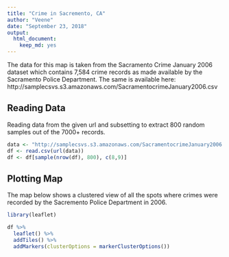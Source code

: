 ---
title: "Crime in Sacremento, CA"
author: "Veene"
date: "September 23, 2018"
output: 
  html_document: 
    keep_md: yes
---

The data for this map is taken from the Sacramento Crime January 2006 dataset which contains 7,584 crime records as made available by the Sacramento Police Department. The same is available here: http://samplecsvs.s3.amazonaws.com/SacramentocrimeJanuary2006.csv 

## Reading Data

Reading data from the given url and subsetting to extract 800 random samples out of the 7000+ records.  

```{r, echo=TRUE, results=FALSE}
data <- "http://samplecsvs.s3.amazonaws.com/SacramentocrimeJanuary2006.csv"
df <- read.csv(url(data))
df <- df[sample(nrow(df), 800), c(8,9)]

```
 

## Plotting Map

The map below shows a clustered view of all the spots where crimes were recorded by the Sacremento Police Department in 2006. 

```{r Leaflet, echo=TRUE}
library(leaflet)

df %>%
  leaflet() %>%
  addTiles() %>%
  addMarkers(clusterOptions = markerClusterOptions())

```
